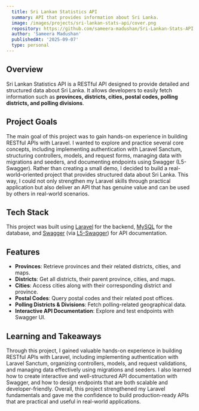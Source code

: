 ```yaml
---
  title: Sri Lankan Statistics API
  summary: API that provides information about Sri Lanka.
  image: /images/projects/sri-lankan-stats-api/cover.png
  repository: https://github.com/sameera-madushan/Sri-Lankan-Stats-API
  author: 'Sameera Madushan'
  publishedAt: '2025-09-07'
  type: personal
---
```


## Overview

Sri Lankan Statistics API is a RESTful API designed to provide detailed and structured data about Sri Lanka. It allows developers to easily fetch information such as **provinces, districts, cities, postal codes, polling districts, and polling divisions**.  

## Project Goals

The main goal of this project was to gain hands-on experience in building RESTful APIs with Laravel. I wanted to explore and practice several core concepts, including implementing authentication with Laravel Sanctum, structuring controllers, models, and request forms, managing data with migrations and seeders, and documenting endpoints using Swagger (L5-Swagger). Rather than creating a small demo, I decided to build a real-world–oriented project that provides structured data about Sri Lanka. This way, I could not only strengthen my Laravel skills through practical application but also deliver an API that has genuine value and can be used by others in real-world scenarios.

## Tech Stack

This project was built using [Laravel](https://laravel.com) for the backend, [MySQL](https://www.mysql.com) for the database, and [Swagger](https://swagger.io) (via [L5-Swagger](https://github.com/DarkaOnLine/L5-Swagger)) for API documentation.

## Features

- **Provinces**: Retrieve provinces and their related districts, cities, and maps.  
- **Districts**: Get all districts, their parent province, cities, and maps.  
- **Cities**: Access cities along with their corresponding district and province.  
- **Postal Codes**: Query postal codes and their related post offices.  
- **Polling Districts & Divisions**: Fetch polling-related geographical data.  
- **Interactive API Documentation**: Explore and test endpoints with Swagger UI.  

## Learning and Takeaways

Through this project, I gained valuable hands-on experience in building RESTful APIs with Laravel, including implementing authentication with Laravel Sanctum, organizing controllers, models, and request validations, and managing data effectively using migrations and seeders. I also learned how to create interactive and well-structured API documentation with Swagger, and how to design endpoints that are both scalable and developer-friendly. Overall, this project strengthened my Laravel fundamentals and gave me the confidence to build production-ready APIs that are practical and useful in real-world applications.